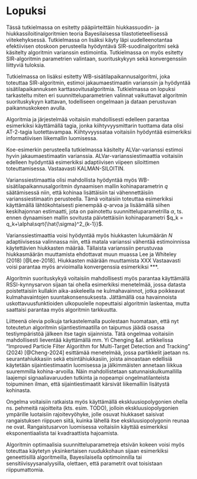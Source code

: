 # Lopuksi

Tässä tutkielmassa on esitetty pääpiirteittäin hiukkassuodin- ja hiukkassiloitinalgoritmien teoria Bayesilaisessa tilastotieteellisessä viitekehyksessä. Tutkielmassa on lisäksi käyty läpi uudelleenotantaa efektiivisen otoskoon perusteella hyödyntävä SIR-suodinalgoritmi sekä käsitelty algoritmin varianssin estimointia. Tutkielmassa on myös esitetty SIR-algoritmin parametrien valintaan, suorituskykyyn sekä konvergenssiin liittyviä tuloksia.

Tutkielmassa on lisäksi esitetty WB-sisätilapaikannusalgoritmi, joka toteuttaa SIR-algoritmin, estimoi jakaumaestimaatin varianssin ja hyödyntää sisätilapaikannuksen karttasovitusalgoritmia. Tutkielmassa on lopuksi tarkasteltu miten eri suunnitteluparametrien valinnat vaikuttavat algoritmin suorituskykyyn kattavan, todelliseen ongelmaan ja dataan perustuvan paikannuskokeen avulla.

Algoritmia ja järjestelmää voitaisiin mahdollisesti edelleen parantaa esimerkiksi käyttämällä tagia, jonka kiihtyvyysmittarin tuottama data olisi AT-2-tagia luotettavampaa. Kiihtyvyyssataa voitaisiin hyödyntää esimerkiksi informatiivisen liikemallin luomisessa. 

Koe-esimerkin perusteella tutkielmassa käsitelty ALVar-varianssi estimoi hyvin jakaumaestimaatin varianssia. ALVar-varianssiestimaattia voitaisiin edelleen hyödyntää esimerkiksi adaptiivisen viipeen siloittimen toteuttamisessa. Vastaavasti KALMAN-SILOITIN.

Varianssiestimaattia olisi mahdollista hyödyntää myös WB-sisätilapaikannusalgoritmin dynaamisen mallin kohinaparametrin $q$ säätämisessä niin, että kohinaa lisättäisiin tai vähennettäisiin varianssiestimaatin perusteella. Tämä voitaisiin toteuttaa esimerkiksi käyttämällä lähtökohtaisesti pienempää $q$-arvoa ja lisäämällä siihen keskihajonnan estimaatti, jota on painotettu suunnitteluparametrilla $\alpha$, ts. ennen dynaamisen mallin sovitusta päivtettäisiin kohinaparametri $q_k = q_k+\alpha\sqrt{\hat{\sigma}^2_{k-1}}$.

Varianssiestimaattia voisi hyödyntää myös hiukkasten lukumäärän $N$ adaptiivisessa valinnassa niin, että matala varianssi vähentää estimoinnissa käytettävien hiukkasten määrää. Tällaista varianssiin perustuvaa hiukkasmäärän muuttamista ehdottavat muun muassa Lee ja Whiteley (2018) [@Lee-2018]. Hiukkasten määrään muuttamista  XXX Vastaavasti voisi parantaa myös arvioimalla konvergenssia esimerkiksi ***. 

Algoritmin suorituskykyä voitaisiin mahdollisesti myös parantaa käyttämällä RSSI-kynnysarvon sijaan tai ohella esimerkiksi menetelmää, jossa datasta poistettaisiin kullakin aika-askeleella ne kulmahavainnot, jotka poikkeavat kulmahavaintojen suuntakonsensuksesta. Jättämällä osa havainnoista uskottavuusfunktioiden ulkopuolelle nopeuttaisi algoritmin laskentaa, mutta saattaisi parantaa myös algoritmin tarkkuutta.

Liitteenä olevia polkuja tarkastelemalla puolestaan huomataan, että nyt toteutetun algoritmin sijantiestimaatilla on taipumus jäädä osassa testiympäristöä jälkeen itse tagin sijainnista. Tätä ongelmaa voitaisiin mahdollisesti lieventää käyttämällä mm. Yi Chenging &al. artikkelissa "Improved Particle Filter Algorithm for Multi-Target Detection and Tracking" (2024) [@Cheng-2024] esittämää menetelmää, jossa partikkelit jaetaan ns. seurantahiukkasiin sekä etsintähiukkasiin, joista ainoastaan edellisiä käytetään sijaintiestimaatin luomisessa ja jälkimmäisten annetaan liikkua suuremmilla kohina-arvoilla. Näin mahdollistetaan satunnaiskulkumallilla laajempi signaaliavaruuden tutkinta ja nopeampi ongelmatilanteista toipuminen ilman, että sijaintiestimaatit kärsivät liikemalliin lisätystä kohinasta.

Ongelma voitaisiin ratkaista myös käyttämällä ekskluusiopolygonien ohella ns. pehmeitä rajoitteita (kts. esim. TODO), jolloin ekskluusiopolygonien ympärille luotaisiin rajoitevyöhyke, jolle osuvat hiukkaset saisivat rangaistuksen riippuen siitä, kuinka lähellä itse ekskluusiopolygonin reunaa ne ovat. Rangaistusarvon luomisessa voitaisiin käyttää esimerkiksi eksponentiaalista tai kvadraattista hajoamista.

Algoritmin optimaalisia suunnitteluparametreja etsivän kokeen voisi myös toteuttaa käytetyn yksinkertaisen ruudukkohaun sijaan  esimerkiksi geneettisillä algoritmeilla, Bayesilaisella optimoinnilla tai sensitiivisyysanalyysilla, olettaen, että parametrit ovat toisistaan riippumattomia.